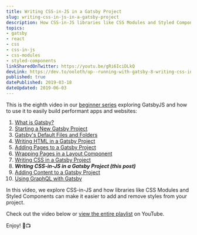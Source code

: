```yaml
---
title: Writing CSS-in-JS in a Gatsby Project
slug: writing-css-in-js-in-a-gatsby-project
description: How CSS-in-JS libraries like CSS Modules and Styled Components make it easier to safely add and remove styles.
topics:
- gatsby
- react
- css
- css-in-js
- css-modules
- styled-components
linkSharedOnTwitter: https://youtu.be/gRi6IciDLkQ
devLink: https://dev.to/ooloth/up--running-with-gatsby-8-writing-css-in-js-in-a-gatsby-project-43e7
published: true
datePublished: 2019-03-18
dateUpdated: 2019-06-03
---
```



This is the eighth video in our [beginner series](https://www.youtube.com/watch?v=eCtgG5Sx6kk&list=PLs_LGDWysHJptEmAKxXjLCQvl7sAbXPBw) exploring GatsbyJS and how to use it to easily build performant apps and websites:

1. [What is Gatsby?](https://www.michaeluloth.com/what-is-gatsby)
2. [Starting a New Gatsby Project](https://www.michaeluloth.com/starting-a-new-gatsby-project)
3. [Gatsby's Default Files and Folders](https://www.michaeluloth.com/gatsbys-default-files-and-folders)
4. [Writing HTML in a Gatsby Project](https://www.michaeluloth.com/writing-html-in-a-gatsby-project)
5. [Adding Pages to a Gatsby Project](https://www.michaeluloth.com/adding-pages-to-a-gatsby-project)
6. [Wrapping Pages in a Layout Component](https://www.michaeluloth.com/wrapping-pages-in-a-layout-component)
7. [Writing CSS in a Gatsby Project](https://www.michaeluloth.com/writing-css-in-a-gatsby-project)
8. **_Writing CSS-in-JS in a Gatsby Project (this post)_**
9. [Adding Content to a Gatsby Project](https://www.michaeluloth.com/adding-content-to-a-gatsby-project)
10. [Using GraphQL with Gatsby](https://www.michaeluloth.com/-using-graphql-with-gatsby/)

In this video, we explore CSS-in-JS and how libraries like CSS Modules and Styled Components can make it easier to add and remove styles from your project.

Check out the video below or [view the entire playlist](https://www.youtube.com/watch?v=eCtgG5Sx6kk&list=PLs_LGDWysHJptEmAKxXjLCQvl7sAbXPBw) on YouTube. 

Enjoy! 🎉📺

<VideoEmbed embedURL="https://www.youtube.com/embed/gRi6IciDLkQ" />